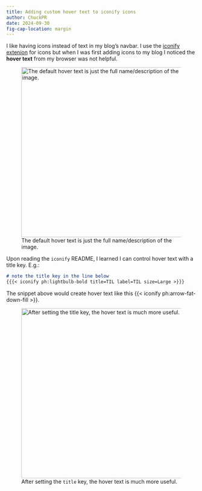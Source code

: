 ```yaml
---
title: Adding custom hover text to iconify icons
author: ChuckPR
date: 2024-09-30
fig-cap-location: margin
---
```


I like having icons instead of text in my blog's navbar. I use the [iconify
extenion](https://github.com/mcanouil/quarto-iconify) for icons but when I was
first adding icons to my blog I noticed the **hover text** from my browser was
not helpful.

![The default hover text is just the full name/description of the image.](./img/before.png){width=450}

Upon reading the `iconify` README, I learned I can control hover text with a
title key. E.g.:

``` markdown
# note the title key in the line below
{{{< iconify ph:lightbulb-bold title=TIL label=TIL size=Large >}}}
```

The snippet above would create hover text like this {{< iconify ph:arrow-fat-down-fill >}}.

![After setting the `title` key, the hover text is much more useful.](./img/after.png){width=450}
